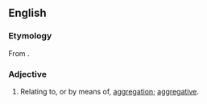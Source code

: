 ==English==

===Etymology===
From {{affix|en|aggregation|-al}}.

===Adjective===
{{en-adj}}

# Relating to, or by means of, [[aggregation]]; [[aggregative]].